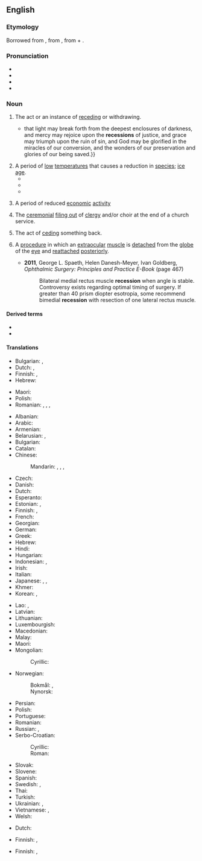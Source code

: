 {{also|récession}}
==English==
{{wikipedia}}

===Etymology===
Borrowed from {{bor|en|la|recessiō}}, from {{m|la|recēdō||recede, retreat}}, from {{m|la|re-||back}} + {{m|la|cēdō||to go}}.

===Pronunciation===
* {{IPA|en|/ɹɪˈsɛʃn̩/}}
* {{audio|en|LL-Q1860 (eng)-Vealhurl-recession.wav|Audio (RP)}}
* {{rhymes|en|ɛʃən|s=3}}
* {{hyphenation|en|re|ces|sion}}

===Noun===
{{en-noun|~}}

# The act or an instance of [[receding]] or withdrawing.
#: {{syn|en|withdrawal}}
#* {{quote-book|en|year=a. 1667|author={{w|Jeremy Taylor}}|chapter=Of Growth in Sin|title=The Whole Works of the Right Rev. Jeremy Taylor|volume=IV|edition=new|location=London|publisher=Longman et al.|year_published=1850|page=520|pageurl=https://books.google.com/books?pg=PA520&id=PaFDAQAAIAAJ|passage={{...}}that light may break forth from the deepest enclosures of darkness, and mercy may rejoice upon the '''recessions''' of justice, and grace may triumph upon the ruin of sin, and God may be glorified in the miracles of our conversion, and the wonders of our preservation and glories of our being saved.}}
# A period of [[low]] [[temperature]]s that causes a reduction in [[species]]; [[ice age]].
#* {{quote-book|en|year=1955| title=A History of the Croatian People from Their Arrival on the Shores of the Adriatic to the Present Day|author=| page=4| passage=Eastward in Bosnia, while the central European clime prevails, the thermic gradient does not follow the '''recession''' in the north latitude, but the elevation of the terrain. }}
#* {{quote-book|en|year=2004| title=Writing Geographical Exploration|author=Wayne Kenneth David Davies| page=96| passage=Had this climate '''recession''' not occurred, the settlements might have provided the first real bridgehead into the continent of America, rather than being rediscovered by Columbus and later by Cabot.}}
#* {{quote-book|en|year=2019| title=The Biogeography of the British Isles: An Introduction |author=Peter Vincent | page=209| passage=The climatic '''recession''' which produced Britain's last glaciers came rapidly to an end about 10,000 bp, as temperatures rose during the end of the protocratic phase of the present interglacial.}}
# {{lb|en|economics}} A period of reduced [[economic]] [[activity]]
#: {{ant|en|boom}}
#: {{ux|en|Statisticians often define a '''recession''' as negative real GDP growth during two consecutive quarters.}}
# The [[ceremonial]] [[file out|filing out]] of [[clergy]] and/or choir at the end of a church service.
#: {{syn|en|[[return]] [[procession]]}}
# The act of [[cede|ceding]] something back.
# {{lb|en|surgery}}  A [[procedure]] in which an [[extraocular]] [[muscle]] is [[detach]]ed from the [[globe]] of the [[eye]] and [[reattach]]ed [[posterior]]ly.
#* '''2011''', George L. Spaeth, Helen Danesh-Meyer, Ivan Goldberg, ''Ophthalmic Surgery: Principles and Practice E-Book'' (page 467)
#*: Bilateral medial rectus muscle '''recession''' when angle is stable. Controversy exists regarding optimal timing of surgery. If greater than 40 prism diopter esotropia, some recommend bimedial '''recession''' with resection of one lateral rectus muscle.

====Derived terms====
* {{l|en|recessionary}}
* {{l|en|recessionista}}

====Translations====
{{trans-top|act or instance of receding}}
* Bulgarian: {{t+|bg|отте́гляне|n}}, {{t+|bg|отдалеча́ване|n}}
* Dutch: {{t+|nl|terugtrekking}}, {{t+|nl|terugtocht}}
* Finnish: {{t+|fi|taantuminen}}, {{t+|fi|vetäytyminen}}
* Hebrew: {{t|he|נסיגה|f|tr=nesigá}}
{{trans-mid}}
* Maori: {{t|mi|paheketanga}}
* Polish: {{t+|pl|recesja|f}}
* Romanian: {{t+|ro|retragere|f}}, {{t+|ro|recesiune}}, {{t+|ro|recesie|f}}, {{t+|ro|îndepărtare}}
{{trans-bottom}}

{{trans-top|period of reduced economic activity}}
* Albanian: {{t|sq|recesion|m}}
* Arabic: {{t|ar|تَرَاجُع|m}}
* Armenian: {{t+|hy|անկում}}
* Belarusian: {{t|be|спад|m}}, {{t|be|рэцэ́сія|f}}
* Bulgarian: {{t|bg|реце́сия|f}}
* Catalan: {{t|ca|recessió|f}}
* Chinese:
*: Mandarin: {{t+|cmn|衰退|tr=shuāituì}}, {{t+|cmn|退去|tr=tuìqù}}, {{t+|cmn|蕭條}}, {{t+|cmn|萧条|tr=xiāotiáo}}
* Czech: {{t|cs|recese|f}}
* Danish: {{t|da|recession|c}}
* Dutch: {{t+|nl|recessie}}
* Esperanto: {{t-needed|eo}}
* Estonian: {{t|et|retsessioon}}, {{t|et|majanduslangus}}
* Finnish: {{t+|fi|taantuma}}, {{t|fi|laskusuhdanne}}
* French: {{t+|fr|récession|f}}
* Georgian: {{t|ka|რეცესია}}
* German: {{t+|de|Rezession|f}}
* Greek: {{t+|el|ύφεση|f}}
* Hebrew: {{t|he|מיתון|m|tr=mitún|alt=מיתון \ מִתּוּן}}
* Hindi: {{t+|hi|मंदी|f}}
* Hungarian: {{t+|hu|recesszió}}
* Indonesian: {{t+|id|resesi}}, {{t+|id|kemerosotan}}
* Irish: {{t|ga|cúlú|m}}
* Italian: {{t+|it|recessione|f}}
* Japanese: {{t+|ja|不況|tr=ふきょう, fukyō}}, {{t+|ja|退去|tr=たいきょ, taikyo}}, {{t+|ja|衰退|tr=すいたい, suitai}}
* Khmer: {{t|km|ដំណើរ​ធ្លាក់ចុះ​នៃ​សេដ្ឋកិច្ច}}
* Korean: {{t+|ko|불황(不況)}}, {{t+|ko|후퇴(後退)}}
{{trans-mid}}
* Lao: {{t|lo|ຕົກຕໍ່າ}}, {{t+|lo|ເສດຖະກິດຕົກຕໍ່າ}} {{qualifier|economic}}
* Latvian: {{t|lv|recesija|f}}
* Lithuanian: {{t|lt|recesija|f}}
* Luxembourgish: {{t|lb|Rezessioun|f}}
* Macedonian: {{t|mk|рецесија|f}}
* Malay: {{t|ms|kemelesetan}}
* Maori: {{t|mi|paheketanga ohaoha}}
* Mongolian:
*: Cyrillic: {{t-needed|mn}}
* Norwegian:
*: Bokmål: {{t+|nb|resesjon|m}}, {{t|nb|nedgangstid|m|f}}
*: Nynorsk: {{t|nn|nedgangstid|f}}
* Persian: {{t+|fa|کسادی|tr=kasâdi, kesâdi}}
* Polish: {{t+|pl|recesja|f}}
* Portuguese: {{t+|pt|recessão|f}}
* Romanian: {{t+|ro|recesiune|f}}
* Russian: {{t+|ru|спад|m}}, {{t+|ru|реце́ссия|f}}
* Serbo-Croatian:
*: Cyrillic: {{t|sh|рецѐсија|f}}
*: Roman: {{t+|sh|recèsija|f}}
* Slovak: {{t|sk|recesia|f}}
* Slovene: {{t|sl|recesija|f}}
* Spanish: {{t+|es|recesión|f}}
* Swedish: {{t+|sv|recession|c}}, {{t+|sv|lågkonjunktur|c}}
* Thai: {{t-needed|th}}
* Turkish: {{t+|tr|resesyon}}
* Ukrainian: {{t|uk|спад|m}}, {{t|uk|реце́сія|m}}
* Vietnamese: {{t+|vi|suy sút|alt=sự suy sút}}, {{t+|vi|suy thoái|alt=sự suy thoái}}
* Welsh: {{t|cy|dirwasgiad|m}}
{{trans-bottom}}

{{trans-top|ceremonial filing out of clergy and/or choir at the end of a church service}}
* Dutch: {{t|nl|uittredeprocessie}}
{{trans-mid}}
* Finnish: {{t|fi|ristikulkue}}, {{t|fi|ristisaatto}}
{{trans-bottom}}

{{trans-top|act of ceding something back}}
* Finnish: {{t|fi|takaisinluovutus}}, {{t|fi|[[takaisin]] [[luovuttaminen]]}}
{{trans-mid}}
{{trans-bottom}}